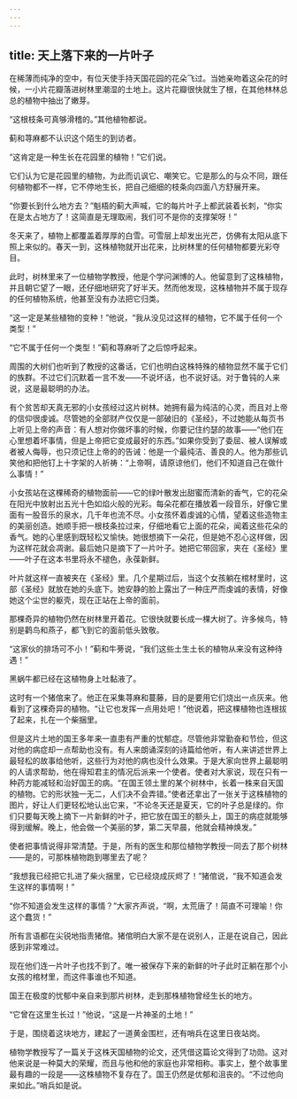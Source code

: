```yaml
---
---
---
```

title: 天上落下来的一片叶子
---



在稀薄而纯净的空中，有位天使手持天国花园的花朵飞过。当她亲吻着这朵花的时候，一小片花瓣落进树林里潮湿的土地上。这片花瓣很快就生了根，在其他林林总总的植物中抽出了嫩芽。

“这根枝条可真够滑稽的。”其他植物都说。

蓟和荨麻都不认识这个陌生的到访者。

“这肯定是一种生长在花园里的植物！”它们说。

它们认为它是花园里的植物，为此而讥讽它、嘲笑它。它是那么的与众不同，跟任何植物都不一样，它不停地生长，把自己细细的枝条向四面八方舒展开来。

“你要长到什么地方去？”魁梧的蓟大声喊，它的每片叶子上都武装着长刺，“你实在是太占地方了！这简直是无理取闹，我们可不是你的支撑架呀！”

冬天来了，植物上都覆盖着厚厚的白雪。可雪层上却发出光芒，仿佛有太阳从底下照上来似的。春天一到，这株植物就开出花来，比树林里的任何植物都要光彩夺目。

此时，树林里来了一位植物学教授，他是个学问渊博的人。他留意到了这株植物，并且朝它望了一眼，还仔细地研究了好半天。然而他发现，这株植物并不属于现存的任何植物系统，他甚至没有办法把它归类。

“这一定是某些植物的变种！”他说，“我从没见过这样的植物，它不属于任何一个类型！”

“它不属于任何一个类型！”蓟和荨麻听了之后惊呼起来。

周围的大树们也听到了教授的这番话，它们也明白这株特殊的植物显然不属于它们的族群。不过它们沉默着一言不发——不说坏话，也不说好话。对于鲁钝的人来说，这是最聪明的办法。

有个贫苦却天真无邪的小女孩经过这片树林。她拥有最为纯洁的心灵，而且对上帝的信仰很虔诚。尽管她的全部财产仅仅是一部破旧的《圣经》，不过她能从每页书上听见上帝的声音：有人想对你做坏事的时候，你要记住约瑟的故事——“他们在心里想着坏事情，但是上帝把它变成最好的东西。”如果你受到了委屈、被人误解或者被人侮辱，也只须记住上帝的的告诫：他是一个最纯洁、善良的人。他为那些讥笑他和把他钉上十字架的人祈祷：“上帝啊，请原谅他们，他们不知道自己在做什么事情！”

小女孩站在这棵稀奇的植物面前——它的绿叶散发出甜蜜而清新的香气，它的花朵在阳光中放射出五光十色如焰火般的光彩。每朵花都在播放着一段音乐，好像它里面有一股音乐的泉水，几千年也流不尽。小女孩怀着虔诚的心情，望着这些造物主的美丽创造。她顺手把一根枝条拉过来，仔细地看它上面的花朵，闻着这些花朵的香气。她的心里感到既轻松又愉快。她很想摘下一朵花，但是她不忍心这样做，因为这样花就会凋谢。最后她只是摘下了一片叶子。她把它带回家，夹在《圣经》里——叶子在这本书里将永不褪色，永葆新鲜。

叶片就这样一直被夹在《圣经》里。几个星期过后，当这个女孩躺在棺材里时，这部《圣经》就放在她的头底下。她安静的脸上露出了一种庄严而虔诚的表情，好像她这个尘世的躯壳，现在正站在上帝的面前。

那棵奇异的植物仍然在树林里开着花。它很快就要长成一棵大树了。许多候鸟，特别是鹳鸟和燕子，都飞到它的面前低头致敬。

“这家伙的排场可不小！”蓟和牛蒡说，“我们这些土生土长的植物从来没有这种待遇！”

黑蜗牛都已经在这植物身上吐黏液了。

这时有一个猪倌来了。他正在采集荨麻和蔓藤，目的是要用它们烧出一点灰来。他看到了这棵奇异的植物。“让它也发挥一点用处吧！”他说着，把这棵植物也连根拔了起来，扎在一个柴捆里。

但是这片土地的国王多年来一直患有严重的忧郁症。尽管他非常勤奋和节俭，但这对他的病症却一点帮助也没有。有人来朗诵深刻的诗篇给他听，有人来讲述世界上最轻松的故事给他听，这些行为对他的病也没什么效果。于是大家向世界上最聪明的人请求帮助，他在得知君主的情况后派来一个使者。使者对大家说，现在只有一种药方能减轻和治好国王的病。“在国王领土里的某个树林中，长着一株来自天国的植物。它的形状独一无二，人们决不会弄错。”使者还拿出了一张关于这株植物的图片，好让人们更轻松地认出它来，“不论冬天还是夏天，它的叶子总是绿的。你们只要每天晚上摘下一片新鲜的叶子，把它放在国王的额头上，国王的病症就能够得到缓解。晚上，他会做一个美丽的梦，第二天早晨，他就会精神焕发。”

使者把事情说得非常清楚。于是，所有的医生和那位植物学教授一同去了那个树林——是的，可那株植物跑到哪里去了呢？

“我想我已经把它扎进了柴火捆里，它已经烧成灰烬了！”猪倌说，“我不知道会发生这样的事情啊！”

“你不知道会发生这样的事情？”大家齐声说，“啊，太荒唐了！简直不可理喻！你这个蠢货！”

所有言语都在尖锐地指责猪倌。猪倌明白大家不是在说别人，正是在说自己，因此感到非常难过。

现在他们连一片叶子也找不到了。唯一被保存下来的新鲜的叶子此时正躺在那个小女孩的棺材里，而这件事谁也不知道。

国王在极度的忧郁中亲自来到那片树林，走到那株植物曾经生长的地方。

“它曾在这里生长过！”他说，“这是一片神圣的土地！”

于是，围绕着这块地方，建起了一道黄金围栏，还有哨兵在这里日夜站岗。

植物学教授写了一篇关于这株天国植物的论文，还凭借这篇论文得到了功勋。这对他来说是一种莫大的荣耀，而且与他和他的家庭也非常相称。事实上，整个故事里最有趣的一段是——这株植物不复存在了。国王仍然是优郁和沮丧的。“不过他向来如此。”哨兵如是说。